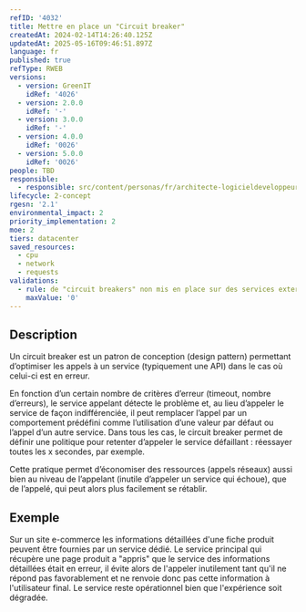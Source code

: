 ```yaml
---
refID: '4032'
title: Mettre en place un "Circuit breaker"
createdAt: 2024-02-14T14:26:40.125Z
updatedAt: 2025-05-16T09:46:51.897Z
language: fr
published: true
refType: RWEB
versions:
  - version: GreenIT
    idRef: '4026'
  - version: 2.0.0
    idRef: '-'
  - version: 3.0.0
    idRef: '-'
  - version: 4.0.0
    idRef: '0026'
  - version: 5.0.0
    idRef: '0026'
people: TBD
responsible:
  - responsible: src/content/personas/fr/architecte-logicieldeveloppeur.mdx
lifecycle: 2-concept
rgesn: '2.1'
environmental_impact: 2
priority_implementation: 2
moe: 2
tiers: datacenter
saved_resources:
  - cpu
  - network
  - requests
validations:
  - rule: de "circuit breakers" non mis en place sur des services externes
    maxValue: '0'
---
```


## Description

Un circuit breaker est un patron de conception (design pattern) permettant d’optimiser les appels à un service (typiquement une API) dans le cas où celui-ci est en erreur.

En fonction d’un certain nombre de critères d’erreur (timeout, nombre d’erreurs), le service appelant détecte le problème et, au lieu d’appeler le service de façon indifférenciée, il peut remplacer l’appel par un comportement prédéfini comme l’utilisation d’une valeur par défaut ou l’appel d’un autre service. Dans tous les cas, le circuit breaker permet de définir une politique pour retenter d’appeler le service défaillant : réessayer toutes les x secondes, par exemple.

Cette pratique permet d’économiser des ressources (appels réseaux) aussi bien au niveau de l’appelant (inutile d’appeler un service qui échoue), que de l’appelé, qui peut alors plus facilement se rétablir.

## Exemple

Sur un site e-commerce les informations détaillées d'une fiche produit peuvent être fournies par un service dédié.
Le service principal qui récupère une page produit a "appris" que le service des informations détaillées était en erreur, il évite alors
de l'appeler inutilement tant qu'il ne répond pas favorablement et ne renvoie donc pas cette information à l'utilisateur final.
Le service reste opérationnel bien que l'expérience soit dégradée.
